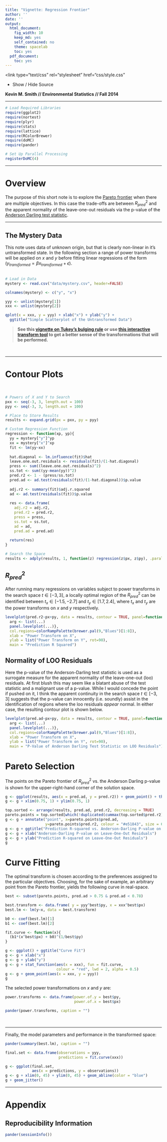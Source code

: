 ```yaml
---
title: "Vignette: Regression Frontier"
author: ''
date: ''
output:
  html_document:
    fig_width: 10
    keep_md: yes
    self_contained: no
    theme: spacelab
    toc: yes
  pdf_document:
    toc: yes
---
```


<script type="text/javascript" src="js/jquery.min.js"></script>
<script type="text/javascript" src="js/jquery-ui.min.js"></script>
<script type="text/javascript" src="js/jquery.fancybox-1.3.4.pack.min.js"></script>
<script type="text/javascript" src="js/jquery.tocify.js"></script>
<script type="text/javascript" src="js/jquery.scianimator.min.js"></script>
<script type="text/javascript" src="js/page.js"></script>
<script>  </script>
<link type="text/css" rel="stylesheet" href="css/jquery.tocify.css" />
<link type="text/css" rel="stylesheet" media="screen" href="css/jquery.fancybox-1.3.4.css" />
<link type="text/css" rel="stylesheet" href="css/style.css"
<head> <div id="tableofcontents"></div> </head>
<div id="source" class="tocify"> 
<ul class="tocify-header nav nav-list">
<li class="tocify-item active" style="cursor: pointer;">
<a onclick='toggle_R();' >Show / Hide Source</a>
</li></ul>
</div>
__Kevin M. Smith // Environmental Statistics // Fall 2014__
<hr>

```r
# Load Required Libraries
require(ggplot2)
require(nortest)
require(plyr)
require(stats)
require(lattice)
require(RColorBrewer)
require(doMC)
require(pander)

# Set Up Parallel Processing
registerDoMC(4)
```

<hr>
# Overview
The purpose of this short note is to explore the [Pareto frontier](http://en.wikipedia.org/wiki/Pareto_efficiency#Pareto_frontier) when there are multiple objectives. In this case the trade-offs are between $R_{pred}^2$ and the apparent normality of the leave-one-out residuals via the p-value of the [Anderson Darling test statistic](http://en.wikipedia.org/wiki/Anderson–Darling_test). 
<hr>
## The Mystery Data
This note uses data of unknown origin, but that is clearly non-linear in it's untransformed state. In the following section a range of power transforms will be applied on $x$ and $y$ before fitting linear regressions of the form $(y_{transformed} = \beta x_{transformed} + \epsilon)$. 
<br><br>
 

```r
# Load in Data
mystery <- read.csv("data/mystery.csv", header=FALSE)

colnames(mystery) <- c("y", "x")

yyy <- unlist(mystery[1])
xxx <- unlist(mystery[2])

qplot(x = xxx, y = yyy) + xlab("x") + ylab("y") +
  ggtitle("Simple Scatterplot of the Untransformed Data")
```

> __See this [vignette on Tukey's bulging rule](http://kevin-m-smith.github.io/CEE202/Regression/BulgingDiagram/) or use [this interactive transform tool](http://kevin-m-smith.github.io/CEE202/Regression/SimpleTransformTool/) to get a better sense of the transformations that will be performed.__

<br>
<hr>
# Contour Plots 
<br>
```r
# Powers of X and Y to Search
pxx <- seq(-3, 3, length.out = 100)
pyy <- seq(-3, 3, length.out = 100)

# Place to Store Results
results <- expand.grid(px = pxx, py = pyy)

# Custom Regression Function
regression <- function(xp, yp){
  yy = mystery["y"]^yp
  xx = mystery["x"]^xp
  fit <- lm(yy~xx)
  
  hat.diagonal <- lm.influence(fit)$hat
  leave.one.out.residuals <- residuals(fit)/(1-hat.diagonal)
  press <- sum((leave.one.out.residuals)^2)
  ss.tot <- sum((yy-mean(yy))^2)
  pred.r2 <- 1 - (press/ss.tot)
  pred.ad <- ad.test(residuals(fit)/(1-hat.diagonal))$p.value
  
  adj.r2 <- summary(fit)$adj.r.squared
  ad <- ad.test(residuals(fit))$p.value
  
  res <- data.frame( 
    adj.r2 = adj.r2, 
    pred.r2 = pred.r2, 
    press = press, 
    ss.tot = ss.tot, 
    ad = ad, 
    pred.ad = pred.ad)
  
  return(res)
}

# Search the Space
results <- adply(results, 1, function(z) regression(z$px, z$py), .parallel = TRUE)
```

## $R_{pred}^2$
After running many regressions on variables subject to power transforms in the search space $t \in [-3, 3]$, a locally optimal region of the $R_{pred}^2$ can be identified between $t_x \in [-1.5, -2.7]$ and $t_y \in [1.7, 2.4]$, where $t_x$ and $t_y$ are the power transforms on $x$ and $y$ respectively.  

```r
levelplot(pred.r2~px+py, data = results, contour = TRUE, panel=function(...) {
  arg <- list(...)
  panel.levelplot(...)},
  col.regions=colorRampPalette(brewer.pal(9,"Blues")[1:8]),
  xlab = "Power Transform on X",
  ylab = list("Power Transform on Y", rot=90),
  main = "Prediction R Squared")
```

## Normality of LOO Residuals

Here the p-value of the Anderson-Darling test statistic is used as a surrogate measure for the apparent normality of the leave-one-out (loo) residuals. At first blush this may seem like a blatant abuse of the test statistic and a malignant use of a p-value. While I would concede the point if pushed on it, I think the apparent continuity in the search space $t \in [-3, 3]$ suggests that the p-value can innocently (i.e. soundly) assist in the identification of regions where the loo residuals _appear_ normal. In either case, the resulting contour plot is shown below. 

```r
levelplot(pred.ad~px+py, data = results, contour = TRUE, panel=function(...) {
  arg <- list(...)
  panel.levelplot(...)},
  col.regions=colorRampPalette(brewer.pal(9,"Blues")[1:8]),
  xlab = "Power Transform on X",
  ylab = list("Power Transform on Y", rot=90),
  main = "P-Value of Anderson Darling Test Statistic on LOO Residuals")
```


# Pareto Selection

The points on the Pareto frontier of $R_{pred}^2$ vs. the Anderson Darling p-value is shown for the upper-right-hand corner of the solution space. 

```r
g <- ggplot(results, aes(x = pred.ad, y = pred.r2)) + geom_point() + theme_bw()
g <- g + xlim(0.75, 1) + ylim(0.75, 1)

top.sorted <- arrange(results, pred.ad, pred.r2, decreasing = TRUE)
pareto.points = top.sorted[which(!duplicated(cummax(top.sorted$pred.r2))), ] 
g <- g + annotate("point", x=pareto.points$pred.ad, 
                  y=pareto.points$pred.r2, colour = "#e51843", size = 6)
g <- g + ggtitle("Prediction R-squared vs. Anderson-Darling P-value on \n Leave-One-Out Residuals with Pareto Frontier Highlighted")
g <- g + xlab("Anderson-Darling P-value on Leave-One-Out Residuals")
g <- g + ylab("Prediction R-squared on Leave-One-Out Residuals")
g

```

# Curve Fitting
The optimal transform is chosen according to the preferences assigned to the particular objectives. Choosing, for the sake of example, an arbitrary point from the Pareto frontier, yields the following curve in real-space.

```r
best <- subset(pareto.points, pred.ad > 0.75 & pred.ad < 0.78)

best.transform <- data.frame( y = yyy^best$py, x = xxx^best$px)
best.lm <- lm(y~x, data = best.transform)

b0 <- coef(best.lm)[1]
b1 <- coef(best.lm)[2]

fit.curve <- function(x){
  (b1*(x^best$px) + b0)^(1/best$py)
}

g <- ggplot() + ggtitle("Curve Fit")
g <- g + xlab("x")
g <- g + ylab("y")
g <- g + stat_function(aes(x = xxx), fun = fit.curve, 
                       colour = "red", lwd = 2, alpha = 0.5)
g <- g + geom_point(aes(x = xxx, y = yyy))
g
```

The selected power transformations on $x$ and $y$ are: 
```r
power.transforms <- data.frame(power.of.y = best$py,
                               power.of.x = best$px)

pander(power.transforms, caption = "")
```
<br><hr>
Finally, the model parameters and performance in the transformed space:
```r
pander(summary(best.lm), caption = "")
```

```r
final.set <- data.frame(observations = yyy,
                        predictions = fit.curve(xxx))

g <- ggplot(final.set, 
            aes(x = predictions, y = observations)) 
g <- g + xlim(0, 45) + ylim(0, 45) + geom_abline(color = "blue")
g + geom_jitter()

```

<hr>

# Appendix

## Reproducibility Information
```r
pander(sessionInfo())
```

